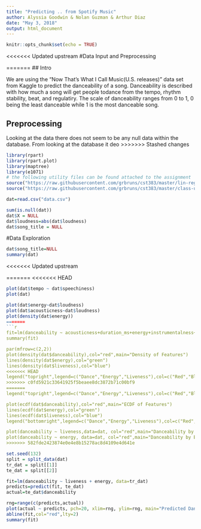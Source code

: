 ```yaml
---
title: "Predicting .. from Spotify Music"
author: Alyssia Goodwin & Nolan Guzman & Arthur Diaz
date: "May 3, 2018"
output: html_document
---
```


```r
knitr::opts_chunk$set(echo = TRUE)
```

<<<<<<< Updated upstream
#Data Input and Preprocessing 

=======
## Intro

We are using the "Now That's What I Call Music(U.S. releases)" data set from Kaggle to predict the danceability of a song. Danceability is described with how much a song will get people todance from the tempo, rhythm stability, beat, and regulatiry. The scale of danceability ranges from 0 to 1, 0 being the least danceable while 1 is the most danceable song. 



## Preprocessing 

Looking at the data there does not seem to be any null data within the database. From looking at the database it deo
>>>>>>> Stashed changes
```r
library(rpart)
library(rpart.plot)
library(maptree)
library(e1071)
# the following utility files can be found attached to the assignment
source("https://raw.githubusercontent.com/grbruns/cst383/master/lin-regr-util.R")
source("https://raw.githubusercontent.com/grbruns/cst383/master/class-util.R")

dat=read.csv("data.csv")

sum(is.null(dat))
dat$X = NULL
dat$loudness=abs(dat$loudness)
dat$song_title = NULL
```

#Data Exploration

```r
dat$song_title=NULL
summary(dat)
```


<<<<<<< Updated upstream


=======
<<<<<<< HEAD
```r

plot(dat$tempo ~ dat$speechiness)
plot(dat)

plot(dat$energy~dat$loudness)
plot(dat$acousticness~dat$loudness)
plot(density(dat$energy))
=======
```r
fit=lm(danceability ~ acousticness+duration_ms+energy+instrumentalness+liveness+loudness+speechiness+tempo+valence, data=dat)
summary(fit)

par(mfrow=c(2,2))
plot(density(dat$danceability),col="red",main="Density of Features")
lines(density(dat$energy),col="green")
lines(density(dat$liveness),col="blue")
<<<<<<< HEAD
legend("topright",legend=c("Dance","Energy","Liveness"),col=c("Red","Blue","Green"),lty=1)
>>>>>>> c0fd5921c33641925f5beaee8dc3872b71c00bf9
=======
legend("topright",legend=c("Dance","Energy","Liveness"),col=c("Red","Blue","Green"),lty=1,cex=.7)

plot(ecdf(dat$danceability),col="red",main="ECDF of Features")
lines(ecdf(dat$energy),col="green")
lines(ecdf(dat$liveness),col="blue")
legend("bottomright",legend=c("Dance","Energy","Liveness"),col=c("Red","Blue","Green"),lty=1,cex=.7)

plot(danceability ~ liveness,data=dat, col="red",main="Danceability by Liveness")
plot(danceability ~ energy, data=dat, col="red",main="Danceability by Energy")
>>>>>>> 582fde2423874e0e4e8b15278ac8d4109e4d641e

```

```r
set.seed(132)
split = split_data(dat)
tr_dat = split[[1]]
te_dat = split[[2]]

fit=lm(danceability ~ liveness + energy, data=tr_dat)
predicts=predict(fit, te_dat)
actual=te_dat$danceability

rng=range(c(predicts,actual))
plot(actual ~ predicts, pch=20, xlim=rng, ylim=rng, main="Predicted Danceablity Vs. Actual")
abline(fit,col="red",lty=2)
summary(fit)

```